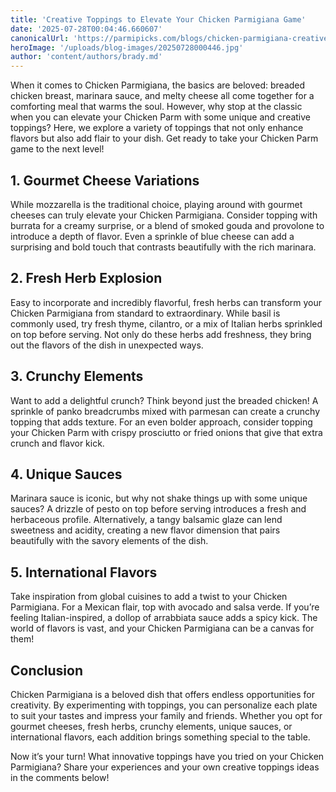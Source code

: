 ```yaml
---
title: 'Creative Toppings to Elevate Your Chicken Parmigiana Game'
date: '2025-07-28T00:04:46.660607'
canonicalUrl: 'https://parmipicks.com/blogs/chicken-parmigiana-creative-toppings.md'
heroImage: '/uploads/blog-images/20250728000446.jpg'
author: 'content/authors/brady.md'
---
```


When it comes to Chicken Parmigiana, the basics are beloved: breaded chicken breast, marinara sauce, and melty cheese all come together for a comforting meal that warms the soul. However, why stop at the classic when you can elevate your Chicken Parm with some unique and creative toppings? Here, we explore a variety of toppings that not only enhance flavors but also add flair to your dish. Get ready to take your Chicken Parm game to the next level!

## 1. Gourmet Cheese Variations
While mozzarella is the traditional choice, playing around with gourmet cheeses can truly elevate your Chicken Parmigiana. Consider topping with burrata for a creamy surprise, or a blend of smoked gouda and provolone to introduce a depth of flavor. Even a sprinkle of blue cheese can add a surprising and bold touch that contrasts beautifully with the rich marinara.

## 2. Fresh Herb Explosion
Easy to incorporate and incredibly flavorful, fresh herbs can transform your Chicken Parmigiana from standard to extraordinary. While basil is commonly used, try fresh thyme, cilantro, or a mix of Italian herbs sprinkled on top before serving. Not only do these herbs add freshness, they bring out the flavors of the dish in unexpected ways.

## 3. Crunchy Elements
Want to add a delightful crunch? Think beyond just the breaded chicken! A sprinkle of panko breadcrumbs mixed with parmesan can create a crunchy topping that adds texture. For an even bolder approach, consider topping your Chicken Parm with crispy prosciutto or fried onions that give that extra crunch and flavor kick.

## 4. Unique Sauces
Marinara sauce is iconic, but why not shake things up with some unique sauces? A drizzle of pesto on top before serving introduces a fresh and herbaceous profile. Alternatively, a tangy balsamic glaze can lend sweetness and acidity, creating a new flavor dimension that pairs beautifully with the savory elements of the dish.

## 5. International Flavors
Take inspiration from global cuisines to add a twist to your Chicken Parmigiana. For a Mexican flair, top with avocado and salsa verde. If you’re feeling Italian-inspired, a dollop of arrabbiata sauce adds a spicy kick. The world of flavors is vast, and your Chicken Parmigiana can be a canvas for them!

## Conclusion
Chicken Parmigiana is a beloved dish that offers endless opportunities for creativity. By experimenting with toppings, you can personalize each plate to suit your tastes and impress your family and friends. Whether you opt for gourmet cheeses, fresh herbs, crunchy elements, unique sauces, or international flavors, each addition brings something special to the table.

Now it’s your turn! What innovative toppings have you tried on your Chicken Parmigiana? Share your experiences and your own creative toppings ideas in the comments below!
